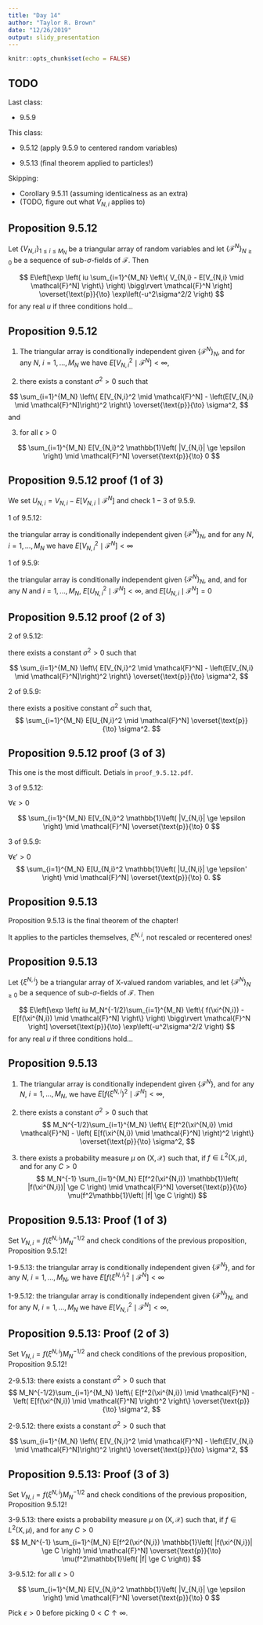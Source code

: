 ```yaml
---
title: "Day 14"
author: "Taylor R. Brown"
date: "12/26/2019"
output: slidy_presentation
---
```


```r
knitr::opts_chunk$set(echo = FALSE)
```


## TODO

Last class:

- 9.5.9

This class:

- 9.5.12 (apply 9.5.9 to centered random variables)

- 9.5.13 (final theorem applied to particles!)

Skipping:

- Corollary 9.5.11 (assuming identicalness as an extra)
- (TODO, figure out what $V_{N,i}$ applies to)


## Proposition 9.5.12

Let $\{V_{N,i}\}_{1 \le i \le M_N}$ be a triangular array of random variables and let $\{\mathcal{F}^N \}_{N \ge 0}$ be a sequence of sub-$\sigma$-fields of $\mathcal{F}$. Then

$$
E\left[\exp \left( iu \sum_{i=1}^{M_N} \left\{ V_{N,i}  - E[V_{N,i} \mid \mathcal{F}^N] \right\}  \right) \bigg\rvert \mathcal{F}^N \right] \overset{\text{p}}{\to} \exp\left(-u^2\sigma^2/2 \right)
$$
for any real $u$ if three conditions hold...


## Proposition 9.5.12

1. The triangular array is conditionally independent given $\{\mathcal{F}^N\}_N$, and for any $N$, $i=1,\ldots,M_N$ we have $E[V_{N,i}^2 \mid \mathcal{F}^N] < \infty$,

2. there exists a constant $\sigma^2 > 0$ such that 

$$
\sum_{i=1}^{M_N} \left\{ E[V_{N,i}^2 \mid \mathcal{F}^N] - \left(E[V_{N,i} \mid \mathcal{F}^N]\right)^2   \right\}  \overset{\text{p}}{\to} \sigma^2,
$$
and

3. for all $\epsilon > 0$

$$
\sum_{i=1}^{M_N} E[V_{N,i}^2 \mathbb{1}\left( |V_{N,i}| \ge \epsilon \right) \mid \mathcal{F}^N] \overset{\text{p}}{\to} 0
$$


## Proposition 9.5.12 proof (1 of 3)

We set $U_{N,i} = V_{N,i} - E[V_{N,i} \mid \mathcal{F}^N]$ and check $1-3$ of 9.5.9.


1 of 9.5.12: 

the triangular array is conditionally independent given $\{\mathcal{F}^N\}_N$, and for any $N$, $i=1,\ldots,M_N$ we have $E[V_{N,i}^2 \mid \mathcal{F}^N] < \infty$


1 of 9.5.9: 

the triangular array is conditionally independent given $\{\mathcal{F}^N\}_N$, and, and for any $N$ and $i=1,\ldots,M_N$,  $E[U_{N,i}^2 \mid \mathcal{F}^N] < \infty$, and $E[U_{N,i} \mid \mathcal{F}^N] = 0$



## Proposition 9.5.12 proof (2 of 3)


2 of 9.5.12: 

there exists a constant $\sigma^2 > 0$ such that 

$$
\sum_{i=1}^{M_N} \left\{ E[V_{N,i}^2 \mid \mathcal{F}^N] - \left(E[V_{N,i} \mid \mathcal{F}^N]\right)^2   \right\}  \overset{\text{p}}{\to} \sigma^2,
$$

2 of 9.5.9: 

there exists a positive constant $\sigma^2$ such that, 
$$
\sum_{i=1}^{M_N} E[U_{N,i}^2 \mid \mathcal{F}^N]  \overset{\text{p}}{\to} \sigma^2.
$$  

## Proposition 9.5.12 proof (3 of 3)

This one is the most difficult. Detials in `proof_9.5.12.pdf`.


3 of 9.5.12: 

$\forall \epsilon > 0$

$$
\sum_{i=1}^{M_N} E[V_{N,i}^2 \mathbb{1}\left( |V_{N,i}| \ge \epsilon \right) \mid \mathcal{F}^N] \overset{\text{p}}{\to} 0
$$

3 of 9.5.9: 

$\forall \epsilon' > 0$
$$
\sum_{i=1}^{M_N} E[U_{N,i}^2 \mathbb{1}\left( |U_{N,i}| \ge \epsilon' \right) \mid \mathcal{F}^N]  \overset{\text{p}}{\to} 0.
$$


## Proposition 9.5.13

Proposition 9.5.13 is the final theorem of the chapter!

It applies to the particles themselves, $\xi^{N,i}$, not rescaled or recentered ones!


## Proposition 9.5.13

Let $\{\xi^{N,i}\}$ be a triangular array of $\mathsf{X}$-valued random variables, and let $\{\mathcal{F}^N \}_{N \ge 0}$ be a sequence of sub-$\sigma$-fields of $\mathcal{F}$. Then

$$
E\left[\exp \left( iu M_N^{-1/2}\sum_{i=1}^{M_N} \left\{ f(\xi^{N,i})  - E[f(\xi^{N,i}) \mid \mathcal{F}^N] \right\}  \right) \bigg\rvert \mathcal{F}^N \right] \overset{\text{p}}{\to} \exp\left(-u^2\sigma^2/2 \right)
$$
for any real $u$ if three conditions hold...


## Proposition 9.5.13


1. The triangular array is conditionally independent given $\{\mathcal{F}^{N}\}$, and for any $N$, $i=1,\ldots,M_N$, we have $E[f(\xi^{N,i})^2 \mid \mathcal{F}^N] < \infty$,

2. there exists a constant $\sigma^2 > 0$ such that
$$
M_N^{-1/2}\sum_{i=1}^{M_N} \left\{ E[f^2(\xi^{N,i}) \mid \mathcal{F}^N] - \left( E[f(\xi^{N,i}) \mid \mathcal{F}^N] \right)^2 \right\} \overset{\text{p}}{\to} \sigma^2,
$$

3. there exists a probability measure $\mu$ on $(\mathsf{X}, \mathcal{X})$ such that, if $f \in L^2(\mathsf{X}, \mu)$, and for any $C > 0$
$$
M_N^{-1} \sum_{i=1}^{M_N} E[f^2(\xi^{N,i}) \mathbb{1}\left( |f(\xi^{N,i})| \ge C \right) \mid \mathcal{F}^N] \overset{\text{p}}{\to} \mu(f^2\mathbb{1}\left( |f| \ge C \right))
$$


## Proposition 9.5.13: Proof (1 of 3)

Set $V_{N,i} = f(\xi^{N,i}) M_N^{-1/2}$ and check conditions of the previous proposition, Proposition 9.5.12!
\newline


1-9.5.13: the triangular array is conditionally independent given $\{\mathcal{F}^{N}\}$, and for any $N$, $i=1,\ldots,M_N$, we have $E[f(\xi^{N,i})^2 \mid \mathcal{F}^N] < \infty$


1-9.5.12: the triangular array is conditionally independent given $\{\mathcal{F}^N\}_N$, and for any $N$, $i=1,\ldots,M_N$ we have $E[V_{N,i}^2 \mid \mathcal{F}^N] < \infty$,


## Proposition 9.5.13: Proof (2 of 3)

Set $V_{N,i} = f(\xi^{N,i}) M_N^{-1/2}$ and check conditions of the previous proposition, Proposition 9.5.12!
\newline

2-9.5.13: there exists a constant $\sigma^2 > 0$ such that
$$
M_N^{-1/2}\sum_{i=1}^{M_N} \left\{ E[f^2(\xi^{N,i}) \mid \mathcal{F}^N] - \left( E[f(\xi^{N,i}) \mid \mathcal{F}^N] \right)^2 \right\} \overset{\text{p}}{\to} \sigma^2,
$$


2-9.5.12: there exists a constant $\sigma^2 > 0$ such that 

$$
\sum_{i=1}^{M_N} \left\{ E[V_{N,i}^2 \mid \mathcal{F}^N] - \left(E[V_{N,i} \mid \mathcal{F}^N]\right)^2   \right\}  \overset{\text{p}}{\to} \sigma^2,
$$



## Proposition 9.5.13: Proof (3 of 3)


Set $V_{N,i} = f(\xi^{N,i}) M_N^{-1/2}$ and check conditions of the previous proposition, Proposition 9.5.12!
\newline


3-9.5.13: there exists a probability measure $\mu$ on $(\mathsf{X}, \mathcal{X})$ such that, if $f \in L^2(\mathsf{X}, \mu)$, and for any $C > 0$
$$
M_N^{-1} \sum_{i=1}^{M_N} E[f^2(\xi^{N,i}) \mathbb{1}\left( |f(\xi^{N,i})| \ge C \right) \mid \mathcal{F}^N] \overset{\text{p}}{\to} \mu(f^2\mathbb{1}\left( |f| \ge C \right))
$$


3-9.5.12: for all $\epsilon > 0$

$$
\sum_{i=1}^{M_N} E[V_{N,i}^2 \mathbb{1}\left( |V_{N,i}| \ge \epsilon \right) \mid \mathcal{F}^N] \overset{\text{p}}{\to} 0
$$

Pick $\epsilon>0$ before picking $0 < C \uparrow \infty$.